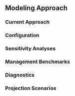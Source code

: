 ## Modeling Approach

### Current Approach

<!---
This is a potential automated subsection which will dynamically changed according to the assessment model used to perform the analysis. 

Please provide a short, general overview of platform including reference to the model's paper or online reference.
--->

### Configuration

<!---
- Time blocks
- Spatial structure and considerations
- Growth differnces/morphs
- Parameters to estimate and parameters to fix
- Bayesian priors (for which parameters, distributions assumed, and starting values and bounds)
- Catchability
- Selectivity
- Retention
- Likelihood (penalty, reweighting, ect.)
--->

### Sensitivity Analyses

<!---
Descriptions of which sensitivity analysis to be performed. (i.e. which parameters or data input streams changed in different setups of the model and why)
--->

### Management Benchmarks

<!---
Description decisions on management metrics/benchmarks.
--->

### Diagnostics

<!---
Description of which diagnostics will be used.
--->

### Projection Scenarios

<!---
Description of which projection scenarios will be run and how the projections will be set up.
--->
